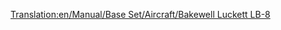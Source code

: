 [[Translation:en/Manual/Base Set/Aircraft/Bakewell Luckett LB-8]]

{{de/Manual/Base Set/Aircraft/Flugzeug|Name=Bakewell Luckett LB-8
|Image=[[File:en/Manual/Base Set/Aircraft/McDonnellDouglasDC-8.png|Bakewell Luckett LB-8]]
|Kosten=36,914 (73.828)
|Geschwindigkeit=947 (592)
|Jährlich=6,750 (13.500)
|Erschienen=1958 
|Lebensdauer=23
|Kapazität=200 Passagiere & 30 Säcke Post
|Beschreibung=Dies ist das erste viermotorige Flugzeug des Spiels. Es hat eine sehr große Kapazität aber wird nur schwer auf kleinen Flughäfen landen können.
|Entsprechend=[http://de.wikipedia.org/wiki/Douglas_DC-8 McDonnel Douglas DC-8]
}}